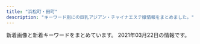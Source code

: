 ```yaml
---
title: "浜松町・田町"
description: "キーワード別にの巨乳アジアン・チャイナエステ嬢情報をまとめました。"
---
```


新着画像と新着キーワードをまとめています。
2021年03月22日の情報です。

<DmmAffiliateIns />
<KeywordTable
  shops={
    [
    {
        "img_links": [
            "http://www.shiawasenojikan.esjp.info/files/001.jpg",
            "http://www.shiawasenojikan.esjp.info/images/staff_t.jpg",
            "http://www.shiawasenojikan.esjp.info/files/001-02.jpg",
            "http://www.shiawasenojikan.esjp.info/files/015-02.jpg",
            "http://www.shiawasenojikan.esjp.info/images/mobile.jpg",
            "http://www.shiawasenojikan.esjp.info/files/010-02.jpg",
            "http://www.shiawasenojikan.esjp.info/files/009-02.jpg",
            "http://www.shiawasenojikan.esjp.info/files/003-03.jpg",
            "http://www.shiawasenojikan.esjp.info/files/009-03.jpg",
            "http://www.shiawasenojikan.esjp.info/images/sys2.jpg",
            "http://www.shiawasenojikan.esjp.info/files/015.jpg",
            "http://www.shiawasenojikan.esjp.info/images/interior_t.jpg",
            "http://www.shiawasenojikan.esjp.info/images/news.jpg",
            "http://www.shiawasenojikan.esjp.info/files/010.jpg",
            "http://www.shiawasenojikan.esjp.info/images/int2.jpg",
            "http://www.shiawasenojikan.esjp.info/files/010-03.jpg",
            "http://www.shiawasenojikan.esjp.info/files/015-03.jpg",
            "http://www.shiawasenojikan.esjp.info/files/009.jpg",
            "http://www.shiawasenojikan.esjp.info/images/tel.jpg",
            "http://www.shiawasenojikan.esjp.info/images/link_t.jpg",
            "http://www.shiawasenojikan.esjp.info/images/sys1.jpg",
            "http://www.shiawasenojikan.esjp.info/images/head.jpg",
            "http://www.shiawasenojikan.esjp.info/files/001-03.jpg",
            "http://www.shiawasenojikan.esjp.info/files/003.jpg",
            "http://www.shiawasenojikan.esjp.info/files/003-02.jpg"
        ],
        "name": "\u5e78\u305b\u306e\u6642\u9593",
        "station": "JR\u65b0\u6a4b\u99c5\u65e5\u6bd4\u8c37\u53e3",
        "keywords": {
            "87": 3,
            "88": 1,
            "86": 1,
            "D": 5
        },
        "url": "http://www.shiawasenojikan.esjp.info/"
    },
    {
        "station": "JR\u6d5c\u677e\u753a\u99c5\u5357\u53e3",
        "img_links": [
            "https://minazuki-tokyo.com/wp-content/uploads/2021/02/ayu.png",
            "https://minazuki-tokyo.com/wp-content/uploads/2021/02/t04.png",
            "https://minazuki-tokyo.com/wp-content/uploads/2021/02/t08.png",
            "https://minazuki-tokyo.com/wp-content/uploads/2021/02/haru.png",
            "https://minazuki-tokyo.com/wp-content/uploads/2021/02/sm01.png",
            "https://minazuki-tokyo.com/wp-content/uploads/2021/02/haru.jpg",
            "https://minazuki-tokyo.com/wp-content/uploads/2021/02/t07.png",
            "https://minazuki-tokyo.com/wp-content/uploads/2021/02/top1.png",
            "https://minazuki-tokyo.com/wp-content/uploads/2020/11/photo03.png",
            "https://minazuki-tokyo.com/wp-content/uploads/2021/02/sm04.png",
            "https://minazuki-tokyo.com/wp-content/uploads/2021/02/t06.png",
            "https://minazuki-tokyo.com/wp-content/uploads/2021/02/t01.png",
            "https://minazuki-tokyo.com/wp-content/uploads/2021/02/yumi.png",
            "https://minazuki-tokyo.com/wp-content/uploads/2021/02/sm03.png",
            "https://minazuki-tokyo.com/wp-content/uploads/2020/11/photo04.png",
            "https://minazuki-tokyo.com/wp-content/uploads/2021/02/yuyu.png",
            "https://minazuki-tokyo.com/wp-content/uploads/2020/11/photo05.png",
            "https://minazuki-tokyo.com/wp-content/uploads/2021/02/yuyu2.jpg",
            "https://minazuki-tokyo.com/wp-content/uploads/2021/02/t02.png",
            "https://minazuki-tokyo.com/wp-content/uploads/2020/11/photo01.png",
            "https://minazuki-tokyo.com/wp-content/uploads/2021/02/top2.png",
            "https://minazuki-tokyo.com/wp-content/uploads/2021/03/top10.png",
            "https://minazuki-tokyo.com/wp-content/uploads/2020/11/photo02.png",
            "https://minazuki-tokyo.com/wp-content/uploads/2021/02/cam.png",
            "https://minazuki-tokyo.com/wp-content/uploads/2021/02/price.png",
            "https://minazuki-tokyo.com/wp-content/uploads/2021/02/sm02.png",
            "https://minazuki-tokyo.com/wp-content/uploads/2021/02/t03.png",
            "https://minazuki-tokyo.com/wp-content/uploads/2021/02/ayu.jpg",
            "https://minazuki-tokyo.com/wp-content/uploads/2021/02/yumi.jpg",
            "https://minazuki-tokyo.com/wp-content/uploads/2021/02/koyuri.png",
            "https://minazuki-tokyo.com/wp-content/uploads/2021/02/koyuri-1.jpg",
            "https://minazuki-tokyo.com/wp-content/uploads/2021/02/t05.png",
            "https://minazuki-tokyo.com/wp-content/uploads/2021/02/2-09.png"
        ],
        "url": "https://minazuki-tokyo.com/",
        "name": "\u6c34\u7121\u6708\uff5e\u307f\u306a\u3065\u304d\uff5e",
        "keywords": {
            "85": 4,
            "83": 4,
            "90": 4,
            "86": 4,
            "87": 4
        }
    },
    {
        "keywords": {},
        "img_links": [
            "https://static.wixstatic.com/media/c0eb72_43f5a28bd3004602b64ed4bc3095af0e~mv2.png",
            "https://static.wixstatic.com/media/c0eb72_026f8703429f4d1a93067d6664ba9e24~mv2.png",
            "https://static.wixstatic.com/media/c0eb72_068fd8e3a6034963bb1dcf1002759294~mv2.png",
            "https://static.wixstatic.com/media/c0eb72_349ce6f6faed4c09b9ec1e412ba7a370~mv2.jpg",
            "https://static.wixstatic.com/media/c0eb72_9f57c6ba804e4a55805040f7832a3bb9~mv2.png"
        ],
        "url": "https://www.morinokaori-massage.com/",
        "name": "\u68ee\u306e\u9999",
        "station": "JR\u7530\u753a\u99c5\u897f\u53e3"
    },
    {
        "name": "Artemis",
        "station": "JR\u6d5c\u677e\u753a\u99c5\u5317\u53e3",
        "keywords": {
            "F": 14,
            "E": 7,
            "C": 14
        },
        "img_links": [
            "https://hamamatsucho-esthe.work/staff/maki-s1.jpg",
            "https://hamamatsucho-esthe.work/2019/01/14/emi-s1.jpg",
            "https://hamamatsucho-esthe.work/staff/yuki-s1.jpg",
            "https://hamamatsucho-esthe.work/menu/info.png",
            "https://hamamatsucho-esthe.work/staff/momo-l1.jpg",
            "https://hamamatsucho-esthe.work/room/esthe1.jpg",
            "https://hamamatsucho-esthe.work/menu/blog.png",
            "https://hamamatsucho-esthe.work/room/3-l.jpg",
            "https://hamamatsucho-esthe.work/button/staff.png",
            "https://hamamatsucho-esthe.work/2019/05/25/riko-s1.jpg",
            "https://hamamatsucho-esthe.work/staff/yuki-l1.jpg",
            "https://hamamatsucho-esthe.work/staff/sora-s1.jpg",
            "https://hamamatsucho-esthe.work/staff/nanami-l1.jpg",
            "https://hamamatsucho-esthe.work/room/2-s.jpg",
            "https://hamamatsucho-esthe.work/button/home.png",
            "https://hamamatsucho-esthe.work/2019/11/05/nanami-s1.jpg",
            "https://hamamatsucho-esthe.work/images/footer-l.png",
            "https://hamamatsucho-esthe.work/room/1-s.jpg",
            "https://hamamatsucho-esthe.work/images/qrcode.png",
            "https://hamamatsucho-esthe.work/staff/sora-l1.jpg",
            "https://hamamatsucho-esthe.work/staff/nanami-s1.jpg",
            "https://hamamatsucho-esthe.work/2018/11/09/kana-s1.jpg",
            "https://hamamatsucho-esthe.work/button/blog.png",
            "https://hamamatsucho-esthe.work/room/2-l.jpg",
            "https://hamamatsucho-esthe.work/menu/friend.png",
            "https://hamamatsucho-esthe.work/icon/facebook.png",
            "https://hamamatsucho-esthe.work/icon/google_plus.png",
            "https://hamamatsucho-esthe.work/images/main-sp.jpg",
            "https://hamamatsucho-esthe.work/room/3-s.jpg",
            "https://hamamatsucho-esthe.work/room/4-l.jpg",
            "https://hamamatsucho-esthe.work/room/4-s.jpg",
            "https://hamamatsucho-esthe.work/2020/01/05/yuki-s1.jpg",
            "https://hamamatsucho-esthe.work/staff/riko-s1.jpg",
            "https://hamamatsucho-esthe.work/icon/line.png",
            "https://hamamatsucho-esthe.work/2019/06/14/riri-s1.jpg",
            "https://hamamatsucho-esthe.work/images/footer-r.png",
            "https://hamamatsucho-esthe.work/room/esthe3.jpg",
            "https://hamamatsucho-esthe.work/room/esthe2.jpg",
            "https://hamamatsucho-esthe.work/images/flower.png",
            "https://hamamatsucho-esthe.work/staff/momo-s1.jpg",
            "https://hamamatsucho-esthe.work/menu/gallery.png",
            "https://hamamatsucho-esthe.work/images/clear.png",
            "https://hamamatsucho-esthe.work/kana01.png",
            "https://hamamatsucho-esthe.work/2018/09/10/sora-s1.jpg",
            "https://hamamatsucho-esthe.work/2018/09/10/misa-s1.jpg",
            "https://hamamatsucho-esthe.work/staff/maki-l1.jpg",
            "https://hamamatsucho-esthe.work/icon/twitter.png",
            "https://hamamatsucho-esthe.work/room/1-l.jpg",
            "https://hamamatsucho-esthe.work/2018/12/26/sayaka-s1.jpg",
            "https://hamamatsucho-esthe.work/2020/11/06/momo-s1.jpg",
            "https://hamamatsucho-esthe.work/images/main1.jpg",
            "https://hamamatsucho-esthe.work/2019/05/25/koko-s1.jpg",
            "https://hamamatsucho-esthe.work/2020/07/30/maki-s1.jpg",
            "https://hamamatsucho-esthe.work/menu/home.png"
        ],
        "url": "https://hamamatsucho-esthe.work/"
    },
    {
        "keywords": {
            "85": 13,
            "86": 15,
            "84": 9,
            "\u80f8": 1,
            "90": 9
        },
        "img_links": [
            "http://es-leon.link/photos/sites/45/2021/03/2021030218015216.jpg",
            "http://es-leon.link/images/nav_link04_no.png",
            "http://es-leon.link/images/guide2.png",
            "http://es-leon.link/photos/sites/45/2020/10/2020101404192576.jpg",
            "http://es-leon.link/photos/sites/45/2021/02/2021022813153641.jpg",
            "http://es-leon.link/images/guide2.jpg",
            "http://es-leon.link/images/nav_link06_no.png",
            "http://es-leon.link/images/guide6.jpg",
            "http://es-leon.link/photos/sites/45/2021/02/2021022813203297.jpg",
            "http://es-leon.link/images/pagetop.jpg",
            "http://es-leon.link/photos/sites/45/2020/10/2020100103205130.jpg",
            "http://es-leon.link/photos/sites/45/2021/02/2021022503591368.jpg",
            "http://es-leon.link/photos/sites/45/2020/10/2020100103205050.jpg",
            "http://es-leon.link/photos/sites/45/2021/02/2021020501152788.jpg",
            "http://es-leon.link/photos/sites/45/2020/10/2020101205422328.jpg",
            "http://es-leon.link/photos/sites/45/2020/10/2020101318405051.jpg",
            "http://es-leon.link/photos/sites/45/2021/03/2021032103123531.jpg",
            "http://es-leon.link/photos/sites/45/2021/02/2021021420101999.jpg",
            "http://es-leon.link/photos/sites/45/2021/02/2021022503593169.jpg",
            "http://es-leon.link/photos/sites/45/2020/10/2020102507495672.jpg",
            "http://es-leon.link/images/guide8.jpg",
            "http://es-leon.link/images/guide4.jpg",
            "http://es-leon.link/images/slider00.jpg",
            "http://es-leon.link/images/img_info.jpg",
            "http://es-leon.link/photos/sites/45/2021/02/2021022503564613.jpg",
            "http://es-leon.link/images/nav_link02_no.png",
            "http://es-leon.link/photos/sites/45/2021/02/2021022813144840.jpg",
            "http://es-leon.link/images/guide3.jpg",
            "http://es-leon.link/photos/sites/45/2020/10/2020102507503499.jpg",
            "http://es-leon.link/images/slider04.jpg",
            "http://es-leon.link/photos/sites/45/2020/10/2020100103240520.jpg",
            "http://es-leon.link/photos/sites/45/2020/10/2020101205424345.jpg",
            "http://es-leon.link/images/qr.png",
            "http://es-leon.link/photos/sites/45/2021/02/202102281317503.jpg",
            "http://es-leon.link/images/card.png",
            "http://es-leon.link/photos/sites/45/2020/11/2020110919590942.jpg",
            "http://es-leon.link/photos/sites/45/2020/10/2020102507510838.jpg",
            "http://es-leon.link/images/lineline.png",
            "http://es-leon.link/photos/sites/45/2020/10/2020100103034891.jpg",
            "http://es-leon.link/images/slider02.jpg",
            "http://es-leon.link/images/nav_link05_no.png",
            "http://es-leon.link/photos/sites/45/2020/11/2020110919583922.jpg",
            "http://es-leon.link/photos/sites/45/2021/02/202102281658118.jpg",
            "http://es-leon.link/photos/sites/45/2021/02/2021021221211099.jpg",
            "http://es-leon.link/images/profile.png",
            "http://es-leon.link/photos/sites/45/2020/11/2020110919573849.jpg",
            "http://es-leon.link/photos/sites/45/2021/03/2021030217055949.jpg",
            "http://es-leon.link/photos/sites/45/2020/10/2020101318294854.jpg",
            "http://es-leon.link/photos/sites/45/2020/11/2020110919595348.jpg",
            "http://es-leon.link/photos/sites/45/2020/10/2020102507501385.jpg",
            "http://es-leon.link/photos/sites/45/2020/10/2020100103205186.jpg",
            "http://es-leon.link/images/nav_link07_no.png",
            "http://es-leon.link/images/slider03.jpg",
            "http://es-leon.link/photos/sites/45/2021/02/2021021420105484.jpg",
            "http://es-leon.link/images/guide5.jpg",
            "http://es-leon.link/photos/sites/45/2020/10/2020101205420372.jpg",
            "http://es-leon.link/photos/sites/45/2020/10/2020101318404076.jpg",
            "http://es-leon.link/photos/sites/45/2020/11/2020110919593136.jpg",
            "http://es-leon.link/photos/sites/45/2021/02/2021020501110069.jpg",
            "http://es-leon.link/photos/sites/45/2021/03/2021031222423325.jpg",
            "http://es-leon.link/photos/sites/45/2021/03/2021030218011053.jpg",
            "http://es-leon.link/photos/sites/45/2020/10/2020102507504664.jpg",
            "http://es-leon.link/images/nav_link01_no.png",
            "http://es-leon.link/photos/sites/45/2021/03/2021030720294881.jpg",
            "http://es-leon.link/images/guide7.jpg",
            "http://es-leon.link/photos/sites/45/2021/02/2021022702210178.jpg",
            "http://es-leon.link/photos/sites/45/2021/03/2021031222420647.jpg",
            "http://es-leon.link/images/header.png",
            "http://es-leon.link/photos/sites/45/2021/02/2021020501094315.jpg",
            "http://es-leon.link/photos/sites/45/2021/02/2021021420094924.jpg",
            "http://es-leon.link/images/slider01.jpg",
            "http://es-leon.link/images/guide1.jpg",
            "http://es-leon.link/photos/sites/45/2021/02/2021022815431041.jpg",
            "http://es-leon.link/photos/sites/45/2020/10/202010010328436.jpg",
            "http://es-leon.link/photos/sites/45/2020/10/2020100103240526.jpg",
            "http://es-leon.link/photos/sites/45/2020/10/2020101318300043.jpg",
            "http://es-leon.link/photos/sites/45/2021/03/202103021706276.jpg",
            "http://es-leon.link/photos/sites/45/2021/02/2021022813195234.jpg",
            "http://es-leon.link/photos/sites/45/2021/03/2021030218013059.jpg",
            "http://es-leon.link/photos/sites/45/2021/02/2021021014235421.jpg",
            "http://es-leon.link/photos/sites/45/2020/10/2020100103284496.jpg",
            "http://es-leon.link/photos/sites/45/2021/01/2021011203314329.jpg",
            "http://es-leon.link/photos/sites/45/2021/02/2021020501101626.jpg",
            "http://es-leon.link/images/nav_link03_no.png",
            "http://es-leon.link/photos/sites/45/2020/10/2020101318402898.jpg",
            "http://es-leon.link/images/guide1.png",
            "http://es-leon.link/photos/sites/45/2021/02/2021022815420713.jpg",
            "http://es-leon.link/photos/sites/45/2021/02/2021020501134964.jpg"
        ],
        "url": "http://es-leon.link/",
        "station": "JR\u65b0\u6a4b\u99c5\u70cf\u68ee\u53e3",
        "name": "LEON"
    },
    {
        "name": "\u6625\u306e\u5bb6",
        "station": "JR\u7530\u753a\u99c5\u6771\u53e3",
        "url": "http://www.k-harunoie.info/",
        "keywords": {},
        "img_links": [
            "http://www.k-harunoie.info/imge/service2.jpg",
            "http://www.k-harunoie.info/imge/staff_t.jpg",
            "http://www.k-harunoie.info/imge/sys.png",
            "http://www.k-harunoie.info/imge/p-5.jpg",
            "http://www.k-harunoie.info/imge/p-4.jpg",
            "http://www.k-harunoie.info/imge/tel.png",
            "http://www.k-harunoie.info/imge/botton.jpg",
            "http://www.k-harunoie.info/imge/interior_t.jpg",
            "http://www.k-harunoie.info/imge/service1.jpg",
            "http://www.k-harunoie.info/imge/p-2.jpg",
            "http://www.k-harunoie.info/imge/ta.png",
            "http://www.k-harunoie.info/imge/s1.png",
            "http://www.k-harunoie.info/imge/s0.png",
            "http://www.k-harunoie.info/imge/int2.png",
            "http://www.k-harunoie.info/imge/service3.jpg",
            "http://www.k-harunoie.info/imge/p-1.jpg"
        ]
    },
    {
        "url": "http://shiawase.mssg.jp/",
        "keywords": {},
        "name": "\u3057\u3042\u308f\u305b\uff5eSHIAWASE\uff5e",
        "station": "JR\u7530\u753a\u99c5\u897f\u53e3",
        "img_links": [
            "http://shiawase.mssg.jp/images/staff/sta_0z8.jpg",
            "http://shiawase.mssg.jp/images/staff_one/staff_one_03.jpg",
            "http://shiawase.mssg.jp/images/top/top_04.jpg",
            "http://shiawase.mssg.jp/images/staff/sta_023.jpg",
            "http://shiawase.mssg.jp/images/gallery/gallery_402.jpg",
            "http://shiawase.mssg.jp/images/staff/sta_04.jpg",
            "http://shiawase.mssg.jp/images/staff_one/staff_one_01.jpg",
            "http://shiawase.mssg.jp/images/staff_one/staff_one_05.jpg",
            "http://shiawase.mssg.jp/images/staff_image/staff_d01b.jpg",
            "http://shiawase.mssg.jp/images/staff_image/staff_d04.jpg",
            "http://shiawase.mssg.jp/images/staff_one/staff_one_07.png",
            "http://shiawase.mssg.jp/images/home/top_qp.jpg",
            "http://shiawase.mssg.jp/images/staff_image/staff_d05b.jpg",
            "http://shiawase.mssg.jp/images/gallery/gallery_101.jpg",
            "http://shiawase.mssg.jp/images/gallery/gallery_01.jpg",
            "http://shiawase.mssg.jp/images/staff_image/staff_d08b.jpg",
            "http://shiawase.mssg.jp/images/staff/sta_01.jpg",
            "http://shiawase.mssg.jp/images/home/index_tel.jpg",
            "http://shiawase.mssg.jp/images/gallery/gallery_102.jpg",
            "http://shiawase.mssg.jp/images/gallery/gallery_404.jpg",
            "http://shiawase.mssg.jp/images/staff_one/staff_one_02.jpg",
            "http://shiawase.mssg.jp/images/home/index_qup.jpg",
            "http://shiawase.mssg.jp/images/staff_image/staff_d01a.jpg",
            "http://shiawase.mssg.jp/images/staff/sta_0z9.jpg",
            "http://shiawase.mssg.jp/images/staff_one/staff_one_top.jpg",
            "http://shiawase.mssg.jp/images/gallery/gallery_401.jpg",
            "http://shiawase.mssg.jp/images/staff_one/staff_one_04.jpg",
            "http://shiawase.mssg.jp/images/system/syatem_303.jpg",
            "http://shiawase.mssg.jp/images/home/index_04.jpg",
            "http://shiawase.mssg.jp/images/gallery/gallery_top.jpg",
            "http://shiawase.mssg.jp/images/staff/sta_0z2.jpg",
            "http://shiawase.mssg.jp/images/home/index_page_top.jpg",
            "http://shiawase.mssg.jp/images/top/top_02.jpg",
            "http://shiawase.mssg.jp/images/home/QR.png",
            "http://shiawase.mssg.jp/images/top/top_03.jpg",
            "http://shiawase.mssg.jp/images/gallery/gallery_103.jpg",
            "http://shiawase.mssg.jp/images/gallery/gallery_403.jpg",
            "http://shiawase.mssg.jp/images/staff_image/staff_d06.jpg",
            "http://shiawase.mssg.jp/images/staff_image/staff_d02.jpg",
            "http://shiawase.mssg.jp/images/gallery/gallery_104.jpg",
            "http://shiawase.mssg.jp/images/staff_image/staff_d02b.jpg",
            "http://shiawase.mssg.jp/images/staff/sta_03.jpg",
            "http://shiawase.mssg.jp/images/staff_one/staff_one_08.png",
            "http://shiawase.mssg.jp/images/staff/sta_06.jpg",
            "http://shiawase.mssg.jp/images/staff_image/staff_d04b.jpg",
            "http://shiawase.mssg.jp/images/staff/sta_0z12.jpg",
            "http://shiawase.mssg.jp/images/staff/sta_010.jpg",
            "http://shiawase.mssg.jp/images/staff/sta_08.jpg",
            "http://shiawase.mssg.jp/images/staff/staff_top.jpg",
            "http://shiawase.mssg.jp/images/staff_image/staff_d05a.jpg",
            "http://shiawase.mssg.jp/images/top/top_01.jpg",
            "http://shiawase.mssg.jp/images/top/top_05.jpg",
            "http://shiawase.mssg.jp/images/top/top_08.png",
            "http://shiawase.mssg.jp/images/system/syatem_302.jpg",
            "http://shiawase.mssg.jp/images/home/index_03.jpg",
            "http://shiawase.mssg.jp/images/system/syatem_301.jpg",
            "http://shiawase.mssg.jp/images/staff/sta_021.jpg",
            "http://shiawase.mssg.jp/images/staff_image/staff_d08a.jpg",
            "http://shiawase.mssg.jp/images/staff_image/staff_d04c.jpg",
            "http://shiawase.mssg.jp/images/top/top_06.jpg"
        ]
    },
    {
        "keywords": {
            "85": 4,
            "86": 6,
            "C": 4,
            "D": 4
        },
        "name": "\u30d9\u30b9\u30c8",
        "url": "http://es-best.info/",
        "img_links": [
            "http://es-best.info/images/slider1/04.jpg",
            "http://es-best.info/images/access/03.jpg",
            "http://es-best.info/staffPhoto/s20190304234059.jpg",
            "http://es-best.info/staffPhoto/b20190220185555.jpg",
            "http://es-best.info/images/access/04.jpg",
            "http://es-best.info/staffPhoto/b20190304234528.jpg",
            "http://es-best.info/staffPhoto/s20190304234528.jpg",
            "http://es-best.info/js/sliderLine/slide_next.png",
            "http://es-best.info/staffPhoto/b20190304234324.jpg",
            "http://es-best.info/images/store/052.jpg",
            "http://es-best.info/images/access/06.jpg",
            "http://es-best.info/staffPhoto/s20191003002337.jpg",
            "http://es-best.info/images/access/02.jpg",
            "http://es-best.info/js/sliderLine/slide_prev.png",
            "http://es-best.info/images/slider1/02.jpg",
            "http://es-best.info/images/returnBtn.png",
            "http://es-best.info/staffPhoto/b20191003002337.jpg",
            "http://es-best.info/images/access/05.jpg",
            "http://es-best.info/uploadfiles/images/campaignEsBestInfo.jpg",
            "http://es-best.info/staffPhoto/s20190304234324.jpg",
            "http://es-best.info/images/slider1/01.jpg",
            "http://es-best.info/staffPhoto/b20190413161507.jpg",
            "http://es-best.info/staffPhoto/s20190413161507.jpg",
            "http://es-best.info/images/access/01.jpg",
            "http://es-best.info/staffPhoto/s20190220185555.jpg",
            "http://es-best.info/staffPhoto/b20190304234059.jpg"
        ],
        "station": "JR\u6d5c\u677e\u753a\u99c5\u5317\u53e3"
    },
    {
        "station": "JR\u65b0\u6a4b\u99c5\u70cf\u68ee\u53e3",
        "name": "\u7b11\u9854",
        "url": "https://egao.tyo.cm/",
        "keywords": {},
        "img_links": [
            "https://egao.tyo.cm/images/link_nav04.jpg",
            "https://egao.tyo.cm/images/link_nav06.jpg",
            "https://egao.tyo.cm/images/ico01.png",
            "https://egao.tyo.cm/images/link_nav01.jpg",
            "https://egao.tyo.cm/images/link_nav05.jpg",
            "https://egao.tyo.cm/images/link_nav07.jpg",
            "https://egao.tyo.cm/images/top.png",
            "https://egao.tyo.cm/images/info3.jpg",
            "https://egao.tyo.cm/images/info1.jpg",
            "https://egao.tyo.cm/images/top_slider02.jpg",
            "https://egao.tyo.cm/images/info2.jpg",
            "https://egao.tyo.cm/images/side_tel.jpg",
            "https://egao.tyo.cm/images/side_mobile.jpg",
            "https://egao.tyo.cm/images/side_link.jpg",
            "https://egao.tyo.cm/images/sp_top.jpg",
            "https://egao.tyo.cm/images/link_nav03.jpg",
            "https://egao.tyo.cm/images/link_nav02.jpg",
            "https://egao.tyo.cm/images/top_slider01.jpg"
        ]
    },
    {
        "img_links": [
            "https://hamamatsucho-mensesthe.net/wp/wp-content/uploads/2020/02/1714CAA8-3D57-4009-AB72-F5A8E6B60310.jpeg",
            "https://hamamatsucho-mensesthe.net/room/room-l3.jpg",
            "https://hamamatsucho-mensesthe.net/staff/top/emi-s1.jpg",
            "https://hamamatsucho-mensesthe.net/wp/wp-content/uploads/2021/01/yuna.jpg",
            "https://hamamatsucho-mensesthe.net/room/room-l6.jpg",
            "https://hamamatsucho-mensesthe.net/wp/wp-content/uploads/2020/01/mitsuki.jpg",
            "https://hamamatsucho-mensesthe.net/room/room-l1.jpg",
            "https://hamamatsucho-mensesthe.net/wp/wp-content/uploads/2020/10/aki-150x150.jpg",
            "https://hamamatsucho-mensesthe.net/images/clear.png",
            "https://hamamatsucho-mensesthe.net/images/footer-l.png",
            "https://hamamatsucho-mensesthe.net/wp/images/top1.jpg",
            "https://hamamatsucho-mensesthe.net/staff/top/rin-s1.jpg",
            "https://hamamatsucho-mensesthe.net/wp/wp-content/uploads/2019/07/587590BB-96D0-4887-BE26-3B1413FF7283-150x150.jpeg",
            "https://hamamatsucho-mensesthe.net/wp/wp-content/uploads/2019/05/rin-150x150.jpg",
            "https://hamamatsucho-mensesthe.net/staff/top/ayaka-s1.jpg",
            "https://hamamatsucho-mensesthe.net/staff/top/yuna-s1.jpg",
            "https://hamamatsucho-mensesthe.net/icon/twitter.png",
            "https://hamamatsucho-mensesthe.net/room/room-l5.jpg",
            "https://hamamatsucho-mensesthe.net/link/mens-esthe.png",
            "https://hamamatsucho-mensesthe.net/wp/wp-content/uploads/2020/02/stand-by.jpg",
            "https://hamamatsucho-mensesthe.net/wp/wp-content/uploads/2019/10/eri-150x150.jpg",
            "https://hamamatsucho-mensesthe.net/wp/icon/twitter.png",
            "https://hamamatsucho-mensesthe.net/staff/top/miyu-s1.jpg",
            "https://hamamatsucho-mensesthe.net/room/room-l2.jpg",
            "https://hamamatsucho-mensesthe.net/room/room-l4.jpg",
            "https://hamamatsucho-mensesthe.net/icon/facebook.png",
            "https://hamamatsucho-mensesthe.net/wp/icon/facebook.png",
            "https://hamamatsucho-mensesthe.net/images/footer-r.png",
            "https://hamamatsucho-mensesthe.net/wp/wp-content/uploads/2020/01/emi-l1.jpg",
            "https://hamamatsucho-mensesthe.net/staff/top/mitsuki-s1.jpg",
            "https://hamamatsucho-mensesthe.net/wp/wp-content/uploads/2020/01/misaki-l2.jpg",
            "https://hamamatsucho-mensesthe.net/wp/wp-content/uploads/2019/07/0677E994-1DBF-4E0E-AB70-7CA5C034B140-150x150.jpeg",
            "https://hamamatsucho-mensesthe.net/icon/line.png",
            "https://hamamatsucho-mensesthe.net/wp/images/clear.png",
            "https://hamamatsucho-mensesthe.net/images/flower.png",
            "https://hamamatsucho-mensesthe.net/staff/top/aki-s1.jpg",
            "https://hamamatsucho-mensesthe.net/wp/images/top3.jpg",
            "https://hamamatsucho-mensesthe.net/wp/wp-content/uploads/2020/11/urara.jpg",
            "https://hamamatsucho-mensesthe.net/wp/icon/google_plus.png",
            "https://hamamatsucho-mensesthe.net/wp/wp-content/uploads/2020/08/ayaka.jpg",
            "https://hamamatsucho-mensesthe.net/wp/images/mensesthe.jpg",
            "https://hamamatsucho-mensesthe.net/wp/icon/line.png",
            "https://hamamatsucho-mensesthe.net/wp/wp-content/uploads/2020/01/nao.jpg",
            "https://hamamatsucho-mensesthe.net/staff/top/nao-s1.jpg",
            "https://hamamatsucho-mensesthe.net/icon/google_plus.png",
            "https://hamamatsucho-mensesthe.net/wp/wp-content/uploads/2020/09/rin.jpg",
            "https://hamamatsucho-mensesthe.net/wp/images/top2.jpg"
        ],
        "name": "SERA",
        "keywords": {
            "C": 20,
            "D": 47,
            "E": 9
        },
        "url": "https://hamamatsucho-mensesthe.net/",
        "station": "JR\u6d5c\u677e\u753a\u99c5\u5317\u53e3"
    },
    {
        "url": "http://body-heal.net/",
        "station": "JR\u7530\u753a\u99c5\u4e09\u7530\u53e3",
        "keywords": {
            "88": 10,
            "85": 4,
            "87": 6,
            "84": 4,
            "E": 6
        },
        "name": "Tami",
        "img_links": [
            "http://body-heal.net/images/store/01.jpg",
            "http://body-heal.net/images/access/05.jpg",
            "http://body-heal.net/images/store/04.jpg",
            "http://body-heal.net/staffPhoto/b20180926231950.jpg",
            "http://body-heal.net/images/store/06.jpg",
            "http://body-heal.net/images/access/03.jpg",
            "http://body-heal.net/staffPhoto/b20180721035111.jpg",
            "http://body-heal.net/staffPhoto/b20190218130854.jpg",
            "http://body-heal.net/staffPhoto/b20190608220420.jpg",
            "http://body-heal.net/images/show.jpg",
            "http://body-heal.net/staffPhoto/b20190117105438.jpg",
            "http://body-heal.net/js/sliderLine/slide_next.png",
            "http://body-heal.net/images/access/04.jpg",
            "http://body-heal.net/images/access/01.jpg",
            "http://body-heal.net/images/access/02.jpg",
            "http://body-heal.net/uploadfiles/images/campaignBodyHealNet.jpg",
            "http://body-heal.net/staffPhoto/b20190120201033.jpg",
            "http://body-heal.net/staffPhoto/b20190608222039.jpg",
            "http://body-heal.net/images/store/05.jpg",
            "http://body-heal.net/js/sliderLine/slide_prev.png"
        ]
    },
    {
        "station": "JR\u65b0\u6a4b\u99c5\u65e5\u6bd4\u8c37\u53e3",
        "img_links": [
            "https://static.wixstatic.com/media/ff29a7_5a71cab9e560455a86a69dee65e387e6~mv2.jpg",
            "https://static.wixstatic.com/media/ff29a7_996c77cb89cc4012a35bb0813c645fdf~mv2.jpg",
            "https://static.wixstatic.com/media/096f64_9dd53b8d3bbc46b7a5d8f8f9f83f67c0~mv2.jpg",
            "https://static.wixstatic.com/media/096f64_10d0713f8b274a5b8f6b2944f7fee791~mv2.jpg",
            "https://static.wixstatic.com/media/ff29a7_47d81575374144dda595a587847070b9~mv2.jpg",
            "https://static.wixstatic.com/media/096f64_8257be981a5140629dd93b0518612408~mv2.png",
            "https://static.wixstatic.com/media/096f64_52d4813cc07e460bb6afbcc198483fb5~mv2.jpg",
            "https://static.wixstatic.com/media/096f64_86555ca80ef14b6ebdbbf7aa72a380fc~mv2.jpg",
            "https://static.wixstatic.com/media/ff29a7_d6b424065e3946fc8a31bd093d286366~mv2.jpg",
            "https://static.wixstatic.com/media/096f64_74d971185d704fdc84b70e0c1b3fad87~mv2.png",
            "https://static.wixstatic.com/media/096f64_f44509cd762744dc939f70f318a6882b~mv2.jpg",
            "https://static.wixstatic.com/media/ff29a7_d9f852b350a141b1ae8d7d80ce91ecfa~mv2.jpg"
        ],
        "url": "https://www.meedeemassage.com/",
        "keywords": {},
        "name": "\u30df\u30fc\u30c7\u30a3\u30fc"
    },
    {
        "station": "JR\u65b0\u6a4b\u99c5\u70cf\u68ee\u53e3",
        "name": "\u862d \u990a\u8eab\u9928",
        "img_links": [
            "http://heal-arm.com/media/sites/6/2021/02/3.jpg",
            "http://heal-arm.com/media/sites/6/2020/05/1.jpg",
            "http://heal-arm.com/media/sites/6/2020/05/3.jpg",
            "http://heal-arm.com/media/sites/6/elementor/thumbs/favicon-p04pr4k6jngsiakzwccm2bkknysbm22i953lrof2dk.png",
            "http://heal-arm.com/media/sites/6/2020/05/3-1.jpg",
            "http://heal-arm.com/media/sites/6/2020/05/favicon.png",
            "http://heal-arm.com/media/sites/6/2020/12/1.jpg",
            "http://heal-arm.com/media/sites/6/2020/05/4.jpg",
            "http://heal-arm.com/media/sites/6/2021/02/700E82ED-4821-42CB-A408-B73E511D2D15-225x300.jpeg",
            "http://heal-arm.com/media/sites/6/2021/02/1.jpg",
            "http://heal-arm.com/media/sites/6/2020/05/2.jpg",
            "http://heal-arm.com/media/sites/6/2021/02/2.jpg"
        ],
        "url": "http://heal-arm.com/",
        "keywords": {}
    },
    {
        "name": "Oriental Spa",
        "station": "JR\u6d5c\u677e\u753a\u99c5\u5317\u53e3",
        "keywords": {
            "E": 1,
            "F": 3,
            "C": 3,
            "D": 5
        },
        "img_links": [
            "https://hamamatsucho-mensesthe.com/icon/line.png",
            "https://hamamatsucho-mensesthe.com/2017/10/08/ruru-s1.jpg",
            "https://hamamatsucho-mensesthe.com/staff2/wp-content/uploads/2021/03/lili03.png",
            "https://hamamatsucho-mensesthe.com/staff/nana-s1.jpg",
            "https://hamamatsucho-mensesthe.com/staff/nana-l1.jpg",
            "https://hamamatsucho-mensesthe.com/2018/12/21/yuyu-s1.jpg",
            "https://hamamatsucho-mensesthe.com/room/esthe3.jpg",
            "https://hamamatsucho-mensesthe.com/2018/06/12/yoko-s1.jpg",
            "https://hamamatsucho-mensesthe.com/button/staff.png",
            "https://hamamatsucho-mensesthe.com/staff2/wp-content/uploads/2021/03/miku03.png",
            "https://hamamatsucho-mensesthe.com/kumi1.jpg",
            "https://hamamatsucho-mensesthe.com/images/footer-l.png",
            "https://hamamatsucho-mensesthe.com/menu/sche.png",
            "https://hamamatsucho-mensesthe.com/staff2/wp-content/uploads/2021/03/rina03.png",
            "https://hamamatsucho-mensesthe.com/button/sche.png",
            "https://hamamatsucho-mensesthe.com/2018/12/21/koko-s1.jpg",
            "https://hamamatsucho-mensesthe.com/button/home.png",
            "https://hamamatsucho-mensesthe.com/nana03.png",
            "https://hamamatsucho-mensesthe.com/staff2/wp-content/uploads/2020/11/momo02.png",
            "https://hamamatsucho-mensesthe.com/images/footer-r.png",
            "https://hamamatsucho-mensesthe.com/staff2/wp-content/uploads/2019/12/nanami02-2.png",
            "https://hamamatsucho-mensesthe.com/icon/twitter.png",
            "https://hamamatsucho-mensesthe.com/staff2/wp-content/uploads/2021/01/maki05.png",
            "https://hamamatsucho-mensesthe.com/staff/yoko-s1.jpg",
            "https://hamamatsucho-mensesthe.com/staff/yuyu-l1.jpg",
            "https://hamamatsucho-mensesthe.com/staff/yuyu-s1.jpg",
            "https://hamamatsucho-mensesthe.com/room/3.jpg",
            "https://hamamatsucho-mensesthe.com/2018/03/02/anna-s1.jpg",
            "https://hamamatsucho-mensesthe.com/room/esthe2.jpg",
            "https://hamamatsucho-mensesthe.com/room/4.jpg",
            "https://hamamatsucho-mensesthe.com/room/esthe1.jpg",
            "https://hamamatsucho-mensesthe.com/menu/info.png",
            "https://hamamatsucho-mensesthe.com/images/clear.png",
            "https://hamamatsucho-mensesthe.com/icon/google_plus.png",
            "https://hamamatsucho-mensesthe.com/images/main-sp.jpg",
            "https://hamamatsucho-mensesthe.com/images/header3.png",
            "https://hamamatsucho-mensesthe.com/2018/11/23/arisa-s1.jpg",
            "https://hamamatsucho-mensesthe.com/menu/gallery.png",
            "https://hamamatsucho-mensesthe.com/images/main1.jpg",
            "https://hamamatsucho-mensesthe.com/staff/arisa-s1.jpg",
            "https://hamamatsucho-mensesthe.com/staff/koko-l1.jpg",
            "https://hamamatsucho-mensesthe.com/menu/home.png",
            "https://hamamatsucho-mensesthe.com/staff/yoko-l1.jpg",
            "https://hamamatsucho-mensesthe.com/room/1.jpg",
            "https://hamamatsucho-mensesthe.com/miyuki01.png",
            "https://hamamatsucho-mensesthe.com/staff2/wp-content/uploads/2020/11/siruet.png",
            "https://hamamatsucho-mensesthe.com/staff2/wp-content/uploads/2020/01/ai01.png",
            "https://hamamatsucho-mensesthe.com/kumi2.jpg",
            "https://hamamatsucho-mensesthe.com/staff/arisa-l1.jpg",
            "https://hamamatsucho-mensesthe.com/icon/facebook.png",
            "https://hamamatsucho-mensesthe.com/staff/koko-s1.jpg",
            "https://hamamatsucho-mensesthe.com/staff2/wp-content/uploads/2019/12/haru-1.png",
            "https://hamamatsucho-mensesthe.com/room/2.jpg",
            "https://hamamatsucho-mensesthe.com/staff2/wp-content/uploads/2019/12/yuki22-1.png",
            "https://hamamatsucho-mensesthe.com/2018/06/08/hana-s2.jpg",
            "https://hamamatsucho-mensesthe.com/menu/friend.png"
        ],
        "url": "https://hamamatsucho-mensesthe.com/"
    },
    {
        "img_links": [
            "http://kokoro-spa.info/img/ttl_news.png",
            "http://kokoro-spa.info/img/qrcode.png",
            "http://kokoro-spa.info/img/slider/2.jpg",
            "http://kokoro-spa.info/img/pickup.jpg",
            "http://kokoro-spa.info/img/ttl_info.png",
            "http://kokoro-spa.info/img/shop/no-pic.jpg",
            "http://kokoro-spa.info/img/shop/kanban.jpg"
        ],
        "station": "JR\u65b0\u6a4b\u99c5\u70cf\u68ee\u53e3",
        "url": "http://kokoro-spa.info/",
        "keywords": {},
        "name": "\u672a\u6765"
    },
    {
        "name": "Pandora*\u30d1\u30f3\u30c9\u30e9",
        "keywords": {},
        "station": "JR\u6d5c\u677e\u753a\u99c5\u5357\u53e3",
        "url": "http://www.es-tokyo.link",
        "img_links": [
            "http://www.es-tokyo.link/images/b1.jpg",
            "http://www.es-tokyo.link/images/27.jpg",
            "http://www.es-tokyo.link/images/25.jpg",
            "http://www.es-tokyo.link/images/19.jpg",
            "http://www.es-tokyo.link/images/newface.jpg",
            "http://www.es-tokyo.link/img/momoko1.jpg",
            "http://www.es-tokyo.link/images/23.jpg",
            "http://www.es-tokyo.link/img/ami1.jpg",
            "http://www.es-tokyo.link/img/emili1.jpg",
            "http://www.es-tokyo.link/img/hikari1.jpg",
            "http://www.es-tokyo.link/images/9.jpg",
            "http://www.es-tokyo.link/images/head.jpg",
            "http://www.es-tokyo.link/images/s1.png",
            "http://www.es-tokyo.link/images/b3.jpg",
            "http://www.es-tokyo.link/images/32.jpg",
            "http://www.es-tokyo.link/images/sys2.jpg",
            "http://www.es-tokyo.link/images/int2.jpg",
            "http://www.es-tokyo.link/img/erin1.jpg",
            "http://www.es-tokyo.link/images/tel.jpg",
            "http://www.es-tokyo.link/images/24.jpg",
            "http://www.es-tokyo.link/img/erin2.jpg",
            "http://www.es-tokyo.link/img/miwa1.jpg",
            "http://www.es-tokyo.link/img/kaori1.jpg",
            "http://www.es-tokyo.link/images/staff_t.jpg",
            "http://www.es-tokyo.link/images/30.jpg",
            "http://www.es-tokyo.link/img/rin1.jpg",
            "http://www.es-tokyo.link/images/28.jpg",
            "http://www.es-tokyo.link/img/mayu1.jpg",
            "http://www.es-tokyo.link/images/sys1.jpg",
            "http://www.es-tokyo.link/img/naomi1.jpg",
            "http://www.es-tokyo.link/images/news.jpg",
            "http://www.es-tokyo.link/img/minami1.jpg",
            "http://www.es-tokyo.link/images/b2.jpg",
            "http://www.es-tokyo.link/images/22.jpg",
            "http://www.es-tokyo.link/images/20.jpg",
            "http://www.es-tokyo.link/img/izumi2.jpg",
            "http://www.es-tokyo.link/img/suzu1.jpg",
            "http://www.es-tokyo.link/images/5.jpg",
            "http://www.es-tokyo.link/images/mobile.jpg",
            "http://www.es-tokyo.link/img/minami2.jpg",
            "http://www.es-tokyo.link/img/yui1.jpg",
            "http://www.es-tokyo.link/images/interior_t.jpg",
            "http://www.es-tokyo.link/images/int1.jpg",
            "http://www.es-tokyo.link/img/izumi1.jpg",
            "http://www.es-tokyo.link/images/31.jpg",
            "http://www.es-tokyo.link/images/3.jpg"
        ]
    },
    {
        "url": "http://tamachi-en.link/",
        "name": "\u7e01",
        "img_links": [
            "http://tamachi-en.link/images/g8.jpg",
            "http://tamachi-en.link/images/mobile.png",
            "http://tamachi-en.link/images/g3.jpg",
            "http://tamachi-en.link/images/zi_link.png",
            "http://tamachi-en.link/images/g5.jpg",
            "http://tamachi-en.link/images/g1.jpg",
            "http://tamachi-en.link/images/g2.jpg",
            "http://tamachi-en.link/images/top.jpg",
            "http://tamachi-en.link/images/g6.jpg",
            "http://tamachi-en.link/images/new1.jpg",
            "http://tamachi-en.link/images/g4.jpg",
            "http://tamachi-en.link/images/zi_staff.png",
            "http://tamachi-en.link/images/g0.jpg"
        ],
        "station": "JR\u7530\u753a\u99c5\u6771\u53e3",
        "keywords": {
            "C": 15
        }
    },
    {
        "img_links": [
            "http://yukizhouse00.web.fc2.com/images/portfolio/work-6.jpg",
            "http://yukizhouse00.web.fc2.com/images/slider/slid2.jpg",
            "http://yukizhouse00.web.fc2.com/images/portfolio/work-1.jpg",
            "http://yukizhouse00.web.fc2.com/images/portfolio/work-2.jpg",
            "http://yukizhouse00.web.fc2.com/images/slider/slid1.jpg",
            "http://yukizhouse00.web.fc2.com/images/portfolio/work-3.jpg",
            "http://yukizhouse00.web.fc2.com/images/portfolio/work-4.jpg",
            "http://yukizhouse00.web.fc2.com/images/portfolio/work-5.jpg"
        ],
        "name": "Yuki\u2019s House",
        "station": "JR\u6d5c\u677e\u753a\u99c5\u5357\u53e3",
        "url": "http://yukizhouse00.web.fc2.com/",
        "keywords": {}
    },
    {
        "img_links": [
            "http://romantic-est.com/images/cg04.jpg",
            "http://romantic-est.com/images/sys02.jpg",
            "http://romantic-est.com/images/mainvisual_01_s.jpg",
            "http://romantic-est.com/images/mainvisual_02.jpg",
            "http://romantic-est.com/images/cg021.jpg",
            "http://romantic-est.com/images/cg032.jpg",
            "http://romantic-est.com/images/cg03.jpg",
            "http://romantic-est.com/images/mainvisual_02_s.jpg",
            "http://romantic-est.com/images/head_therapist.jpg",
            "http://romantic-est.com/images/cg06.jpg",
            "http://romantic-est.com/images/icon_new.png",
            "http://romantic-est.com/images/sys03.jpg",
            "http://romantic-est.com/images/sys01.jpg",
            "http://romantic-est.com/images/cg041.jpg",
            "http://romantic-est.com/images/cg01.jpg",
            "http://romantic-est.com/images/cg02.jpg",
            "http://romantic-est.com/images/trigger.jpg",
            "http://romantic-est.com/images/con02.jpg",
            "http://romantic-est.com/images/cg031.jpg",
            "http://romantic-est.com/images/req_03.jpg",
            "http://romantic-est.com/images/sw_tel.png",
            "http://romantic-est.com/images/con03.jpg",
            "http://romantic-est.com/images/mainvisual_01.jpg",
            "http://romantic-est.com/images/cg05.jpg",
            "http://romantic-est.com/images/cg011.jpg",
            "http://romantic-est.com/images/head_interior.jpg",
            "http://romantic-est.com/images/con01.jpg",
            "http://romantic-est.com/images/sw_home.png"
        ],
        "url": "http://romantic-est.com/",
        "keywords": {},
        "name": "\u30a2\u30ea\u30b9 Aroma \u65b0\u6a4b\u5e97",
        "station": "JR\u65b0\u6a4b\u99c5\u70cf\u68ee\u53e3"
    }
]
}
/>
<DmmAffiliateScript />
